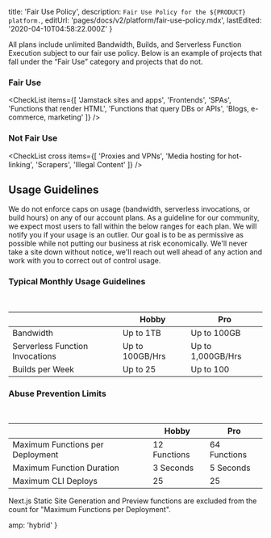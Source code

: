 
  title: 'Fair Use Policy',
  description: `Fair Use Policy for the ${PRODUCT} platform.`,
  editUrl: 'pages/docs/v2/platform/fair-use-policy.mdx',
  lastEdited: '2020-04-10T04:58:22.000Z'
}

All plans include unlimited Bandwidth, Builds, and Serverless Function Execution subject to our fair use policy. Below is an example of projects that fall under the “Fair Use” category and projects that do not.

### Fair Use

<CheckList
  items={[
    'Jamstack sites and apps',
    'Frontends',
    'SPAs',
    'Functions that render HTML',
    'Functions that query DBs or APIs',
    'Blogs, e-commerce, marketing'
  ]}
/>

### Not Fair Use

<CheckList
  cross
  items={[
    'Proxies and VPNs',
    'Media hosting for hot-linking',
    'Scrapers',
    'Illegal Content'
  ]}
/>

## Usage Guidelines

We do not enforce caps on usage (bandwidth, serverless invocations, or build hours) on any of our account plans. As a guideline for our community, we expect most users to fall within the below ranges for each plan. We will notify you if your usage is an outlier. Our goal is to be as permissive as possible while not putting our business at risk economically. We'll never take a site down without notice, we'll reach out well ahead of any action and work with you to correct out of control usage.

### Typical Monthly Usage Guidelines

<br />

|                                 | Hobby           | Pro               |
| ------------------------------- | --------------- | ----------------- |
| Bandwidth                       | Up to 1TB       | Up to 100GB       |
| Serverless Function Invocations | Up to 100GB/Hrs | Up to 1,000GB/Hrs |
| Builds per Week                 | Up to 25        | Up to 100         |

### Abuse Prevention Limits

<br />

|                                  | Hobby        | Pro          |
| -------------------------------- | ------------ | ------------ |
| Maximum Functions per Deployment | 12 Functions | 64 Functions |
| Maximum Function Duration        | 3 Seconds    | 5 Seconds    |
| Maximum CLI Deploys              | 25           | 25           |

<Note>
  Next.js Static Site Generation and Preview functions are excluded from the
  count for "Maximum Functions per Deployment".
</Note>


  amp: 'hybrid'
}
